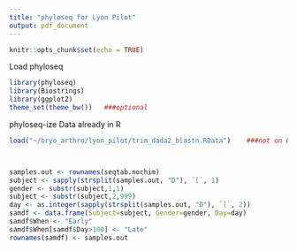 ```yaml
---
title: "phyloseq for Lyon Pilot"
output: pdf_document
---
```


```r
knitr::opts_chunk$set(echo = TRUE)
```

Load phyloseq
```r
library(phyloseq)
library(Biostrings)
library(ggplot2)
theme_set(theme_bw())   ###optional
```

phyloseq-ize Data already in R
```r
load("~/bryo_arthro/lyon_pilot/trim_dada2_blastn.RData")    ###not on Github due to large file



samples.out <- rownames(seqtab.nochim)
subject <- sapply(strsplit(samples.out, "D"), `[`, 1)
gender <- substr(subject,1,1)
subject <- substr(subject,2,999)
day <- as.integer(sapply(strsplit(samples.out, "D"), `[`, 2))
samdf <- data.frame(Subject=subject, Gender=gender, Day=day)
samdf$When <- "Early"
samdf$When[samdf$Day>100] <- "Late"
rownames(samdf) <- samples.out

```

